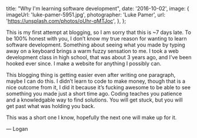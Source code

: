 
  title: "Why I'm learning software development",
  date: '2016-10-02',
  image: {
    imageUrl: 'luke-pamer-5951.jpg',
    photographer: 'Luke Pamer',
    url: 'https://unsplash.com/photos/oUhr-qMTJoc',
  },
};


This is my first attempt at blogging, so I am sorry that this is ~7 days late.
To be 100% honest with you, I don’t know my true reason for wanting to learn
software development. Something about seeing what you made by typing away on a
keyboard brings a warm fuzzy sensation to me. I took a web development class in
high school, that was about 3 years ago, and I’ve been hooked ever since. I make
a website for anything I possibly can.

This blogging thing is getting easier even after writing one paragraph, maybe I
can do this. I didn’t learn to code to make money, though that is a nice outcome
from it, I did it because it’s fucking awesome to be able to see something you
made just a short time ago. Coding teaches you patience and a knowledgable way
to find solutions. You will get stuck, but you will get past what was holding
you back.

This was a short one I know, hopefully the next one will make up for it.

— Logan

